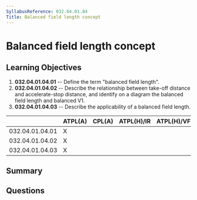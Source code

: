 ```yaml
---
SyllabusReference: 032.04.01.04
Title: Balanced field length concept
---
```


# Balanced field length concept

## Learning Objectives

1. **032.04.01.04.01** -- Define the term "balanced field length".
2. **032.04.01.04.02** -- Describe the relationship between take-off distance and
   accelerate-stop distance, and identify on a diagram the balanced field length
   and balanced V1.
3. **032.04.01.04.03** -- Describe the applicability of a balanced field length.

|                 | ATPL(A) | CPL(A) | ATPL(H)/IR | ATPL(H)/VFR | CPL(H) | IR  | CBIR(A) |
| --------------- | ------- | ------ | ---------- | ----------- | ------ | --- | ------- |
| 032.04.01.04.01 | X       |        |            |             |        |     |         |
| 032.04.01.04.02 | X       |        |            |             |        |     |         |
| 032.04.01.04.03 | X       |        |            |             |        |     |         |

## Summary

## Questions
